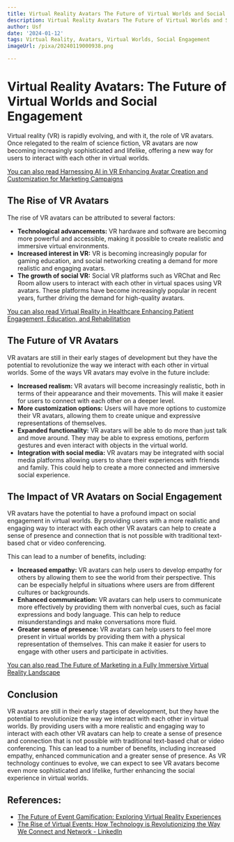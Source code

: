 ```yaml
---
title: Virtual Reality Avatars The Future of Virtual Worlds and Social Engagement
description: Virtual Reality Avatars The Future of Virtual Worlds and Social Engagement
author: Usf
date: '2024-01-12'
tags: Virtual Reality, Avatars, Virtual Worlds, Social Engagement
imageUrl: /pixa/20240119000938.png

---
```

# Virtual Reality Avatars: The Future of Virtual Worlds and Social  Engagement

Virtual reality (VR) is rapidly evolving, and with it, the role of VR avatars. Once relegated to the realm of science fiction, VR avatars are now becoming increasingly sophisticated and lifelike, offering a new way for  users to interact with each other in virtual worlds.

[You can also read  Harnessing AI in  VR Enhancing Avatar Creation  and Customization for Marketing  Campaigns](Harnessing%20AI%20in%20VR%20Enhancing%20Avatar%20Creation%20and%20Customization%20for%20Marketing%20Campaigns)


## The Rise of VR Avatars

The rise of VR avatars  can be  attributed  to several factors:

- **Technological advancements:** VR hardware and software are becoming more powerful and accessible, making it possible to create realistic and immersive virtual environments.
- **Increased interest in VR:** VR is becoming increasingly popular for gaming education, and social networking creating a demand for  more realistic and engaging avatars.
- **The growth of social VR:** Social VR platforms such as VRChat and Rec Room allow  users to interact with  each other in virtual spaces using VR avatars. These platforms have become increasingly popular  in recent years, further driving the demand  for high-quality avatars.

[You can also  read Virtual Reality in Healthcare Enhancing Patient Engagement, Education,  and Rehabilitation](Virtual%20Reality%20in%20Healthcare%20Enhancing%20Patient%20Engagement%2C%20Education%2C%20and%20Rehabilitation)


##  The Future of VR  Avatars

VR avatars are still in their  early  stages of development but they have the potential to revolutionize the way we interact with each  other in virtual worlds. Some of the ways VR avatars may evolve in  the  future include:

- **Increased realism:** VR  avatars will become increasingly realistic, both in terms of their appearance and their movements. This will make it easier for users  to  connect with each other on a deeper level.
- **More  customization options:** Users  will have more  options to customize their VR avatars, allowing them  to create unique and  expressive representations of themselves.
- **Expanded functionality:** VR avatars will be able  to do more than just talk and move around. They  may be able to express  emotions, perform gestures and even interact  with objects in the virtual world.
- **Integration with social media:** VR avatars may be integrated with social media platforms allowing users to share their  experiences with friends and family. This could help to create a more connected and immersive social experience.

## The Impact of VR Avatars on Social Engagement

VR avatars have the potential  to have a profound impact on social engagement in virtual worlds. By providing users with a more realistic and engaging way  to interact with  each other VR avatars can help to  create a sense of presence and connection that is not possible with traditional text-based chat or video  conferencing.

This can lead to a  number of benefits, including:

- **Increased empathy:**  VR avatars  can help users  to develop empathy for others by allowing them to see the world from their perspective.  This can be especially helpful  in situations where  users are from different cultures or backgrounds.
- **Enhanced communication:** VR avatars can help users to  communicate more effectively by providing them with nonverbal cues, such as  facial expressions and body language. This can help to  reduce  misunderstandings and make conversations more  fluid.
- **Greater sense  of presence:** VR avatars can help users to feel more present in virtual worlds  by providing them with a physical representation of  themselves. This can make it easier for users to engage with other users and participate  in activities.

[You can also read The Future of Marketing in a Fully Immersive Virtual Reality Landscape](The%20Future%20of%20Marketing%20in%20a%20Fully%20Immersive%20Virtual%20Reality%20Landscape)


## Conclusion

VR avatars are still in their early stages of development, but they have the potential to revolutionize the way we interact with each other in virtual worlds. By providing users with a more realistic and engaging way to interact with each other VR avatars can help to create a sense of presence and connection  that is not possible with  traditional text-based chat or video conferencing. This can lead  to a number of benefits, including increased empathy,  enhanced communication and a greater sense  of presence.  As VR  technology  continues to evolve, we can expect to  see VR avatars become even more sophisticated and lifelike, further enhancing the social experience in virtual worlds.

## References:
- [The Future of Event Gamification: Exploring Virtual Reality Experiences](https://www.eventindustrynews.com/news/us-and-canada-event-industry-news/the-future-of-event-gamification-exploring-virtual-reality-experiences)
- [The Rise of Virtual Events: How Technology is Revolutionizing the Way We Connect and Network - LinkedIn](https://www.linkedin.com/pulse/rise-virtual-events-how-technology-revolutionizing)
